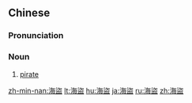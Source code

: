 {{also|海盗}}
==Chinese==
{{zh-forms|s=海盗}}

===Pronunciation===
{{zh-pron
|m=hǎidào
|c=hoi2 dou6
|mn=hái-tō
|cat=n
}}

===Noun===
{{zh-noun}}

# [[pirate]]

[[zh-min-nan:海盜]]
[[lt:海盜]]
[[hu:海盜]]
[[ja:海盜]]
[[ru:海盜]]
[[zh:海盜]]